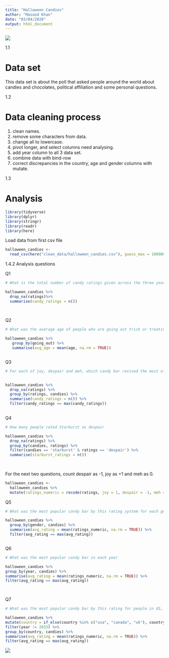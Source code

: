 ```yaml
---
title: "Halloween Candies"
author: "Masood Khan"
date: "03/04/2020"
output: html_document
---
```




![ ](https://hips.hearstapps.com/hmg-prod.s3.amazonaws.com/images/bowl-of-halloween-candy-corns-and-jack-o-lantern-royalty-free-image-1570028595.jpg)


1.1 

# Data set

This data set is about the poll that asked people around the world about candies and chocolates, political affiliation and some personal questions.
 
1.2

# Data cleaning process
  1. clean names.
  2. remove some characters from data.
  3. change all to lowercase.
  4. pivot longer, and select columns need analysing.
  5. add year column to all 3 data set.
  6. combine data with bind-row 
  7. correct discrepancies in the country, age and gender columns with mutate.
  
1.3 

# Analysis

```r
library(tidyverse)
library(dplyr)
library(stringr)
library(readr)
library(here)

```


Load data from first csv file 

```r

halloween_candies <- 
  read_csv(here("clean_data/halloween_candies.csv"), guess_max = 1000001)


```


1.4.2 Analysis questions

Q1

```r
# What is the total number of candy ratings given across the three years

halloween_candies %>%
  drop_na(ratings)%>%
  summarise(candy_ratings = n())
  
  
```


Q2

```r
# What was the average age of people who are going out trick or treating and the average age of people 3. not going trick or treating?

halloween_candies %>%
   group_by(going_out) %>%
   summarise(avg_age = mean(age, na.rm = TRUE))



```

Q3



```r
# For each of joy, despair and meh, which candy bar revived the most of these ratings?

  
halloween_candies %>%
  drop_na(ratings) %>%
  group_by(ratings, candies) %>%
  summarise(candy_ratings = n()) %>%
  filter(candy_ratings == max(candy_ratings))
  

```


Q4

```r
# How many people rated Starburst as despair

halloween_candies %>%
  drop_na(ratings) %>%
  group_by(candies, ratings) %>%
  filter(candies == 'starburst' & ratings == 'despair') %>%
  summarise(starburst_ratings = n())
  
  

```

For the next two questions, count despair as -1, joy as +1 and meh as 0.

```r
halloween_candies <-
  halloween_candies %>%
  mutate(ratings_numeric = recode(ratings, joy = 1, despair = -1, meh = 0))

```


Q5

```r
# What was the most popular candy bar by this rating system for each gender in the dataset?

halloween_candies %>%
  group_by(gender, candies) %>%
  summarise(avg_rating = mean(ratings_numeric, na.rm = TRUE)) %>%
  filter(avg_rating == max(avg_rating))



```

Q6

```r

# What was the most popular candy bar in each year

halloween_candies %>%
group_by(year, candies) %>%
summarise(avg_rating = mean(ratings_numeric, na.rm = TRUE)) %>%
filter(avg_rating == max(avg_rating))
 



```

Q7 

```r
# What was the most popular candy bar by this rating for people in US, Canada, UK and all other countries

halloween_candies %>%
mutate(country = if_else(country %in% c("usa", "canada", "uk"), country, "other")) %>%
filter(year != 2015) %>%
group_by(country, candies) %>%
summarise(avg_rating = mean(ratings_numeric, na.rm = TRUE)) %>%
filter(avg_rating == max(avg_rating))


```




![ ](https://sayingimages.com/wp-content/uploads/Cat-explosion-Mission-Accomplished-Meme.jpg)








